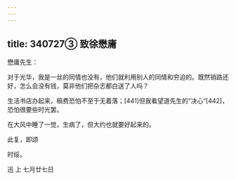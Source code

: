 ```yaml
---
---
---
```

title: 340727③ 致徐懋庸
---




懋庸先生：

对于光华，我是一丝的同情也没有，他们就利用别人的同情和穷迫的。既然销路还好，怎么会没有钱，莫非他们把杂志都白送了人吗？

生活书店办起来，稿费恐怕不至于无着落；[441]但我看望道先生的“决心”[442]，恐怕很要些时光罢。

在大风中睡了一觉，生病了，但大约也就要好起来的。

此复，即颂

时绥。

迅 上 七月廿七日
